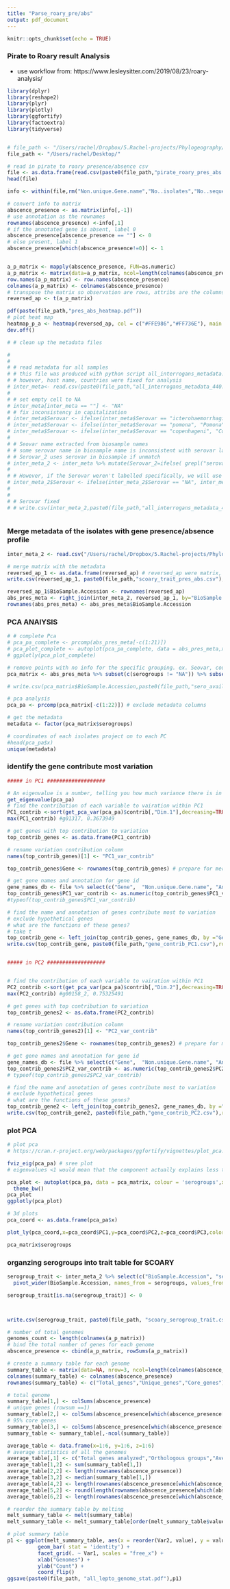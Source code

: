 ```yaml
---
title: "Parse_roary_pre/abs"
output: pdf_document
---
```


```r
knitr::opts_chunk$set(echo = TRUE)
```
### Pirate to Roary result Analysis
- use workflow from: https://www.lesleysitter.com/2019/08/23/roary-analysis/

```r
library(dplyr)
library(reshape2)
library(plyr)
library(plotly)
library(ggfortify)
library(factoextra)
library(tidyverse)


# file_path <- "/Users/rachel/Dropbox/5.Rachel-projects/Phylogeography/Interrogans/"
file_path <- "/Users/rachel/Desktop/"
```

```r
# read in pirate to roary presence/absence csv
file <- as.data.frame(read.csv(paste0(file_path,"pirate_roary_pres_abs.csv")))
head(file)

```

```r
info <- within(file,rm("Non.unique.Gene.name","No..isolates","No..sequences","Avg.sequences.per.isolate","Genome.Fragment","Order.within.Fragment","Accessory.Fragment","Accessory.Order.with.Fragment","QC","Min.group.size.nuc","Max.group.size.nuc","Avg.group.size.nuc","Annotation"))

# convert info to matrix
abscence_presence <- as.matrix(info[,-1])
# use annotation as the rownames 
rownames(abscence_presence) <-info[,1]
# if the annotated gene is absent, label 0
abscence_presence[abscence_presence == ""] <- 0
# else present, label 1
abscence_presence[which(abscence_presence!=0)] <- 1


a_p_matrix <- mapply(abscence_presence, FUN=as.numeric)
a_p_matrix <- matrix(data=a_p_matrix, ncol=length(colnames(abscence_presence)), nrow=length(row.names(abscence_presence)))
row.names(a_p_matrix) <- row.names(abscence_presence)
colnames(a_p_matrix) <- colnames(abscence_presence)
# transpose the matrix so observation are rows, attribs are the columns
reversed_ap <- t(a_p_matrix) 

```

```r
pdf(paste(file_path,"pres_abs_heatmap.pdf"))
# plot heat map
heatmap_p_a <- heatmap(reversed_ap, col = c("#FFE986","#FF736E"), main = "Absence/Presence of genes", trace="none", labRow=FALSE)
dev.off() 

```

```r
# # clean up the metadata files

# 
# 
# # read metadata for all samples
# # this file was produced with python script all_interrogans_metadata.ipynb
# # however, host name, countries were fixed for analysis
# inter_meta<- read.csv(paste0(file_path,"all_interrogans_metadata_440.csv") ) #%>% select(c("BioSample.Accession","Host.Name","Geographic.Location","country","Serovar","Institute","biosample_name"))
# 
# # set empty cell to NA
# inter_meta[inter_meta == ""] <- "NA"
# # fix inconsistency in capitalization
# inter_meta$Serovar <- ifelse(inter_meta$Serovar == "icterohaemorrhagiae", "Icterohaemorrhagiae", inter_meta$Serovar)
# inter_meta$Serovar <- ifelse(inter_meta$Serovar == "pomona", "Pomona", inter_meta$Serovar)
# inter_meta$Serovar <- ifelse(inter_meta$Serovar == "copenhageni", "Copenhageni", inter_meta$Serovar)
# 
# # Seovar name extracted from biosample names
# # some serovar name in biosample name is inconsistent with serovar label
# # Serovar_2 uses serovar in biosample if unmatch
# inter_meta_2 <- inter_meta %>% mutate(Serovar_2=ifelse( grepl("serovar",biosample_name,fixed = TRUE), unlist(lapply(biosample_name,function(x) {unlist(strsplit(x," "))[match("serovar", unlist(strsplit(x," ")))+1]})), Serovar)) 
# 
# # However, if the Serovar weren't labelled specifically, we will use the one defined in the biosample name
# inter_meta_2$Serovar <- ifelse(inter_meta_2$Serovar == "NA", inter_meta_2$Serovar_2, inter_meta_2$Serovar)
# 
# 
# # Serovar fixed
# # write.csv(inter_meta_2,paste0(file_path,"all_interrogans_metadata_440_edited.csv"))



```
### Merge metadata of the isolates with gene presence/absence profile
```r
inter_meta_2 <- read.csv("/Users/rachel/Dropbox/5.Rachel-projects/Phylogeography/Interrogans/all_interrogans_metadata_440_edited.csv")

# merge matrix with the metadata
reversed_ap_1 <- as.data.frame(reversed_ap) # reversed_ap were matrix, now to df
write.csv(reversed_ap_1, paste0(file_path,"scoary_trait_pres_abs.csv"), sep=",", quote = FALSE)

reversed_ap_1$BioSample.Accession <- rownames(reversed_ap)
abs_pres_meta <- right_join(inter_meta_2, reversed_ap_1, by="BioSample.Accession")
rownames(abs_pres_meta) <- abs_pres_meta$BioSample.Accession
```
### PCA ANAlYSIS
```r


# # complete Pca 
# pca_pa_complete <- prcomp(abs_pres_meta[-c(1:21)])
# pca_plot_complete <- autoplot(pca_pa_complete, data = abs_pres_meta,x=1,y=2)
# ggplotly(pca_plot_complete) 

# remove points with no info for the specific grouping. ex. Seovar, country, Host.Name
pca_matrix <- abs_pres_meta %>% subset(c(serogroups != "NA")) %>% subset( BioSample.Accession != "SAMEA864166")

# write.csv(pca_matrix$BioSample.Accession,paste0(file_path,"sero_avail_isolates.txt",sep="\n"), quote = FALSE, row.names = FALSE, col.names = FALSE)

# pca analysis
pca_pa <- prcomp(pca_matrix[-c(1:22)]) # exclude metadata columns

# get the metadata
metadata <- factor(pca_matrix$serogroups)

# coordinates of each isolates project on to each PC
#head(pca_pa$x) 
unique(metadata)

```
### identify the gene contribute most variation 
```r

##### in PC1 ###################

# An eigenvalue is a number, telling you how much variance there is in the data in that direction. The eigenvector with the highest eigenvalue is therefore the principal component
get_eigenvalue(pca_pa)
# find the contribution of each variable to vairation within PC1
PC1_contrib <-sort(get_pca_var(pca_pa)$contrib[,"Dim.1"],decreasing=TRUE)
max(PC1_contrib) #g01317, 0.3673949

# get genes with top contribution to variation
top_contrib_genes <- as.data.frame(PC1_contrib)

# rename variation contribution column
names(top_contrib_genes)[1] <- "PC1_var_contrib"

top_contrib_genes$Gene <- rownames(top_contrib_genes) # prepare for merging

# get gene names and annotation for gene id
gene_names_db <- file %>% select(c("Gene",	"Non.unique.Gene.name",	"Annotation"))
top_contrib_genes$PC1_var_contrib <- as.numeric(top_contrib_genes$PC1_var_contrib)
#typeof(top_contrib_genes$PC1_var_contrib)

# find the name and annotation of genes contribute most to variation
# exclude hypothetical genes
# what are the functions of these genes?
# take t
top_contrib_gene <- left_join(top_contrib_genes, gene_names_db, by ="Gene",all=TRUE) #%>% subset(Annotation != "hypothetical protein") 
write.csv(top_contrib_gene, paste0(file_path,"gene_contrib_PC1.csv"),row.names = FALSE)


##### in PC2 ###################


# find the contribution of each variable to vairation within PC1
PC2_contrib <-sort(get_pca_var(pca_pa)$contrib[,"Dim.2"],decreasing=TRUE)
max(PC2_contrib) #g00158_2, 0.75325491  

# get genes with top contribution to variation
top_contrib_genes2 <- as.data.frame(PC2_contrib)

# rename variation contribution column
names(top_contrib_genes2)[1] <- "PC2_var_contrib"

top_contrib_genes2$Gene <- rownames(top_contrib_genes2) # prepare for merging

# get gene names and annotation for gene id
gene_names_db <- file %>% select(c("Gene",	"Non.unique.Gene.name",	"Annotation"))
top_contrib_genes2$PC2_var_contrib <- as.numeric(top_contrib_genes2$PC2_var_contrib)
# typeof(top_contrib_genes2$PC2_var_contrib)

# find the name and annotation of genes contribute most to variation
# exclude hypothetical genes
# what are the functions of these genes?
top_contrib_gene2 <- left_join(top_contrib_genes2, gene_names_db, by ="Gene",all=TRUE) #%>% subset(Annotation != "hypothetical protein")
write.csv(top_contrib_gene2, paste0(file_path,"gene_contrib_PC2.csv"),row.names = FALSE)
```

### plot PCA
```r
# plot pca
# https://cran.r-project.org/web/packages/ggfortify/vignettes/plot_pca.html

fviz_eig(pca_pa) # sree plot
# eigenvalues <1 would mean that the component actually explains less than a single # explanatory variable we discard them

pca_plot <- autoplot(pca_pa, data = pca_matrix, colour = 'serogroups',x=1,y=3)+
  theme_bw()
pca_plot
ggplotly(pca_plot)

# 3d plots
pca_coord <- as.data.frame(pca_pa$x)

plot_ly(pca_coord,x=pca_coord$PC1,y=pca_coord$PC2,z=pca_coord$PC3,color = pca_matrix$serogroups)

pca_matrix$serogroups
```

### organzing serogroups into trait table for SCOARY
```r

serogroup_trait <- inter_meta_2 %>% select(c("BioSample.Accession", "serogroups")) %>% subset(serogroups != "NA" & BioSample.Accession != "SAMEA864166") %>% mutate(values= 1) %>% 
  pivot_wider(BioSample.Accession, names_from = serogroups, values_from = values)

serogroup_trait[is.na(serogroup_trait)] <- 0



write.csv(serogroup_trait, paste0(file_path, "scoary_serogroup_trait.csv"), sep = ",", row.names = FALSE)
```

```r
# number of total genomes
genomes_count <- length(colnames(a_p_matrix))
# bind the total number of genes for each genome 
abscence_presence <- cbind(a_p_matrix, rowSums(a_p_matrix))

# create a summary table for each genome
summary_table <- matrix(data=NA, nrow=3, ncol=length(colnames(abscence_presence)))
colnames(summary_table) <- colnames(abscence_presence)
rownames(summary_table) <- c("Total_genes","Unique_genes","Core_genes")

# total genome
summary_table[1,] <- colSums(abscence_presence)
# unique genes (rowsum ==1)
summary_table[2,] <- colSums(abscence_presence[which(abscence_presence[,ncol(abscence_presence)] == 1),])
# 95% core genes
summary_table[3,] <- colSums(abscence_presence[which(abscence_presence[,ncol(abscence_presence)] >= (genomes_count*0.95)),])
summary_table <- summary_table[,-ncol(summary_table)]

```

```r
average_table <- data.frame(x=1:6, y=1:6, z=1:6)
# average statistics of all the genomes
average_table[,1] <- c("Total genes analyzed","Orthologous groups","Average gene count","Average core genes","Average unique genes","Total unique genes")
average_table[1,2] <- sum(summary_table[1,])
average_table[2,2] <- length(rownames(abscence_presence))
average_table[3,2] <- median(summary_table[1,])
average_table[4,2] <- length(rownames(abscence_presence[which(abscence_presence[,ncol(abscence_presence)] >= (genomes_count*0.95)),]))
average_table[5,2] <- round(length(rownames(abscence_presence[which(abscence_presence[,ncol(abscence_presence)] == 1),]))/length(colnames(abscence_presence)))
average_table[6,2] <- length(rownames(abscence_presence[which(abscence_presence[,ncol(abscence_presence)] == 1),]))

# reorder the summary table by melting
melt_summary_table <- melt(summary_table)
melt_summary_table <- melt_summary_table[order(melt_summary_table$value),]
```

```r

# plot summary table
p1 <- ggplot(melt_summary_table, aes(x = reorder(Var2, value), y = value)) + 
          geom_bar( stat = 'identity') + 
          facet_grid(. ~ Var1, scales = "free_x") + 
          xlab("Genomes") +
          ylab("Count") +
          coord_flip()
ggsave(paste0(file_path, "all_lepto_genome_stat.pdf"),p1)
```